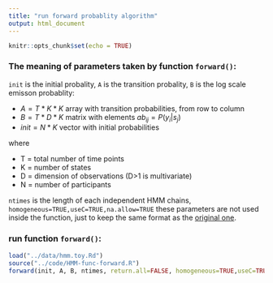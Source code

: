 ```yaml
---
title: "run forward probablity algorithm"
output: html_document
---
```


```r
knitr::opts_chunk$set(echo = TRUE)
```

### The meaning of parameters taken by function `forward()`:

`init` is the initial probality, `A` is the transition probality, `B` is the log scale emisson probablity:  

  * $A = T*K*K$ array with transition probabilities, from row to column
  * $B = T*D*K$ matrix with elements $ab_{ij} = P(y_i|s_j)$
  * $init = N*K$ vector with initial probabilities
  
where

  + T = total number of time points
  + K = number of states
  + D = dimension of observations (D>1 is multivariate)
  + N = number of participants

`ntimes` is the length of each independent HMM chains, `homogeneous=TRUE,useC=TRUE,na.allow=TRUE` these parameters are not used inside the function, just to keep the same format as the [original one](../code/fb.R).

### run function `forward()`:

```r
load("../data/hmm.toy.Rd")
source("../code/HMM-func-forward.R")
forward(init, A, B, ntimes, return.all=FALSE, homogeneous=TRUE,useC=TRUE,na.allow=TRUE)
```

